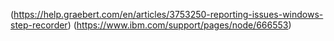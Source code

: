 
(https://help.graebert.com/en/articles/3753250-reporting-issues-windows-step-recorder)
(https://www.ibm.com/support/pages/node/666553)